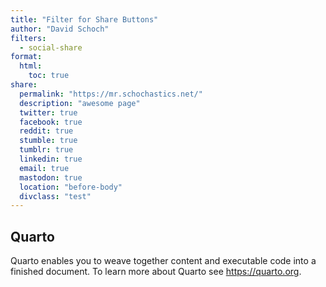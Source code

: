 ```yaml
---
title: "Filter for Share Buttons"
author: "David Schoch"
filters:
  - social-share
format: 
  html:
    toc: true
share:
  permalink: "https://mr.schochastics.net/"
  description: "awesome page"
  twitter: true
  facebook: true
  reddit: true
  stumble: true
  tumblr: true
  linkedin: true
  email: true
  mastodon: true
  location: "before-body"
  divclass: "test"
---
```



## Quarto

Quarto enables you to weave together content and executable code into a finished document. To learn more about Quarto see <https://quarto.org>.
